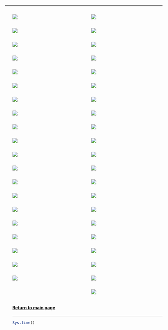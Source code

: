 <script>document.title="lauretumblr"</script>

***

<div style="float: left; width: 50%;">
 <ul>
  <img src="light.jpg">
 </ul>
</div>

<div style="float: right; width: 50%;">
 <ul>
  <img src="lua.gif">
 </ul>
</div>

<div style="float: right; width: 50%;">
 <ul>
  <img src="mauboro.jpg">
 </ul>
</div>

<div style="float: left; width: 50%;">
 <ul>
  <img src="room.jpg">
 </ul>
</div>

<div style="float: right; width: 50%;">
 <ul>
  <img src="adream.jpg">
 </ul>
</div>

<div style="float: left; width: 50%;">
 <ul>
  <img src="kitchen.jpg">
 </ul>
</div>

<div style="float: right; width: 50%;">
 <ul>
  <img src="palm_trees.png">
 </ul>
</div>

<div style="float: left; width: 50%;">
 <ul>
  <img src="samurai.jpg">
 </ul>
</div>

<div style="float: right; width: 50%;">
 <ul>
  <img src="save_the_trees.jpg">
 </ul>
</div>

<div style="float: left; width: 50%;">
 <ul>
  <img src="the_possible_dream.jpg">
 </ul>
</div>

<div style="float: left; width: 50%;">
 <ul>
  <img src="yemen.jpg">
 </ul>
</div>

<div style="float: right; width: 50%;">
 <ul>
  <img src="coconut_tree.jpg">
 </ul>
</div>

<div style="float: right; width: 50%;">
 <ul>
  <img src="important.jpg">
 </ul>
</div>

<div style="float: left; width: 50%;">
 <ul>
  <img src="vibe.jpg">
 </ul>
</div>

<div style="float: right; width: 50%;">
 <ul>
  <img src="you_would.jpg">
 </ul>
</div>

<div style="float: left; width: 50%;">
 <ul>
  <img src="shoes.gif">
 </ul>
</div>

<div style="float: right; width: 50%;">
 <ul>
  <img src="tucano.jpg">
 </ul>
</div>

<div style="float: left; width: 50%;">
 <ul>
  <img src="eyes.jpg">
 </ul>
</div>

<div style="float: left; width: 50%;">
 <ul>
  <img src="john.jpg">
 </ul>
</div>

<div style="float: right; width: 50%;">
 <ul>
  <img src="green.jpg">
 </ul>
</div>

<div style="float: left; width: 50%;">
 <ul>
  <img src="who_i_am.jpg">
 </ul>
</div>

<div style="float: right; width: 50%;">
 <ul>
  <img src="who.jpg">
 </ul>
</div>

<div style="float: left; width: 50%;">
 <ul>
  <img src="netflix.jpg">
 </ul>
</div>

<div style="float: left; width: 50%;">
 <ul>
  <img src="living_room.jpg">
 </ul>
</div>

<div style="float: right; width: 50%;">
 <ul>
  <img src="coffee.gif">
 </ul>
</div>

<div style="float: right; width: 50%;">
 <ul>
  <img src="house.jpg">
 </ul>
</div>

<div style="float: left; width: 50%;">
 <ul>
  <img src="cat_grr.jpg">
 </ul>
</div>

<div style="float: left; width: 50%;">
 <ul>
  <img src="reservoir_dolls.jpg">
 </ul>
</div>

<div style="float: right; width: 50%;">
 <ul>
  <img src="twin_peaks.jpg">
 </ul>
</div>

<div style="float: right; width: 50%;">
 <ul>
  <img src="drink.jpg">
 </ul>
</div>

<div style="float: left; width: 50%;">
 <ul>
  <img src="what.jpg">
 </ul>
</div>

<div style="float: right; width: 50%;">
 <ul>
  <img src="house_view.jpg">
 </ul>
</div>

<div style="float: left; width: 50%;">
 <ul>
  <img src="weird.png">
 </ul>
</div>

<div style="float: right; width: 50%;">
 <ul>
  <img src="window.jpg">
 </ul>
</div>

<div style="float: left; width: 50%;">
 <ul>
  <img src="newreality.png">
 </ul>
</div>

<div style="float: right; width: 50%;">
 <ul>
  <img src="true.png">
 </ul>
</div>

<div style="float: left; width: 50%;">
 <ul>
  <img src="ohshit.jpg">
 </ul>
</div>

<div style="float: right; width: 50%;">
 <ul>
  <img src="ohyeah.jpg">
 </ul>
</div>

<div style="float: left; width: 50%;">
 <ul>
  <img src="tattoo2do.jpg">
 </ul>
</div>

<div style="float: left; width: 50%;">
 <ul>
  <img src="kindofblue.jpg">
 </ul>
</div>

<div style="float: right; width: 50%;">
 <ul>
  <img src="hahafunny.jpg">
 </ul>
</div>

<div style="float: left; width: 100%;">
 <ul>
  <h4>[Return to main page](http://leg.ufpr.br/~henrique)</h4>
  ***
```r
Sys.time()
```
 </ul>
</div>
